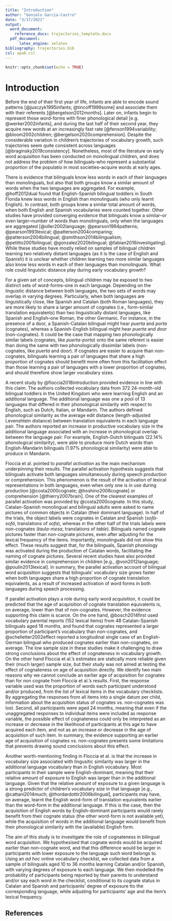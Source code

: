 ---
title: "Introduction"
author: "Gonzalo García-Castro"
date: "3/17/2021"
output:
  word_document:
    reference_docx: trajectories_template.docx
  pdf_document:
      latex_engine: xelatex
bibliography: trajectories.bib
csl: apa6.csl
---

```{r setup, include=FALSE}
knitr::opts_chunk$set(echo = TRUE)
```

# Introduction

Before the end of their first year of life, infants are able to encode sound patterns [@jusczyk1995infants; @tincoff1999some] and associate them with their referents [@bergelson2012months]. Later on, infants begin to represent those word-forms with finer phonological detail [e.g. @werker2002infants], and during the last half of their second year, they acquire new words at an increasingly fast rate [@fenson1994variability; @bloom2002children; @bergelson2020comprehension]. Despite the considerable variation in children's trajectories of vocabulary growth, such trajectories seem quite consistent across languages [@braginsky2019consistency]. Nonetheless, most of the literature on early word acquisition has been conducted on monolingual children, and does not address the problem of how bilinguals--who represent a substantial proportion of the populatio in most societies--acquire words at early ages.


There is evidence that bilinguals know less words in each of their languages than monolinguals, but also that both groups know a similar amount of words when the two languages are aggregated. For example, @hoff2012dual found that English-Spanish bilingual toddlers in South Florida knew less words in English than monolinguals (who only learnt English). In contrast, both groups knew a similar total amount of words, when both English and Spanish vocabularies were counted together. Other studies have provided converging evidence that bilinguals know a similar--or even larger--number of words than monolinguals, only when the languages are aggregated [@oller2002language; @pearson1994patterns; @pearson1993lexical; @patterson2004comparing; @patterson2004bilingual; @smithson2014bilingualism; @petitto2001bilingual; @gonzalez2020bilingual; @fabian2016investigating]. While these studies have mostly relied on samples of bilingual children learning two relatively distant languages (as it is the case of English and Spanish) it is unclear whether children learning two more similar languages also know less words in each of their languages than monolinguals. What role could linguistic distance play during early vocabulary growth?


For a given set of concepts, bilingual children may be exposed to two distinct sets of word-forms--one in each language. Depending on the linguistic distance between both languages, the two sets of words may overlap in varying degrees. Particularly, when both languages are linguistically close, like Spanish and Catalan (both Roman languages), they are more likely to share a larger amount of cognates (i.e., form-similar translation equivalents) than two linguistically distant languages, like Spanish and English--one Roman, the other Germanic. For instance, in the presence of a door, a Spanish-Catalan bilingual might hear *puerta* and *porta* (cognates), whereas a Spanish-English bilingual might hear *puerta* and *door* (non-cognates). It could be the case that mapping two phonologically similar labels (cognates, like *puerta*-*porta*) onto the same referent is easier than doing the same with two phonologically dissimilar labels (non-cognates, like *puerta* and *door*). If cognates are easier to acquire than non-cognates, bilinguals learning a pair of languages that share a high proportion of cognates should benefit more often from this facilitation effect than those learning a pair of languages with a lower proportion of cognates, and should therefore show larger vocabulary sizes.



A recent study by @floccia2018introduction provided evidence in line with this claim. The authors collected vocabulary data from 372 24-month-old bilingual toddlers in the United Kingdom who were learning English and an additional language. The additional language was one a pool of 13 languages that differed in their phonological similarity with respect to English, such as Dutch, Italian, or Mandarin. The authors defined phonological similarity as the average edit distance (length-adjusted Levenshtein distance) between translation equivalents in each language pair. The authors reported an increase in productive vocabulary size in the additional language associated with an increase in phonological overlap between the language pair. For example, English-Dutch bilinguals (22.14% phonological similarity), were able to produce more Dutch words than English-Mandarin bilinguals (1.97% phonological similarity) were able to produce in Mandarin.


Floccia et al. pointed to *parallel activation* as the main mechanism underpinning their results. The parallel activation hypothesis suggests that bilinguals activate both languages simultaneously during speech production or comprehension. This phenomenon is the result of the activation of lexical representations in both languages, even when only one is in use during production [@costa2000cognate; @hoshino2008cognate] or comprehension [@thierry2007brain]. One of the clearest examples of parallel activation was provided by @costa2000cognate. In this study, Catalan-Spanish monolingual and bilingual adults were asked to name pictures of common objects in Catalan (their dominant language). In half of the trials, the object labels were cognates in Catalan and Spanish (*sofà*-*sofá*, translations of *sofa*), whereas in the other half of the trials labels were non-cognates (*taula*-*mesa*, translations of *table*). Bilinguals named cognate pictures faster than non-cognate pictures, even after adjusting for the lexical frequency of the items. Importantly, monolinguals did not show this effect. These results suggest that, for the bilinguals, Spanish phonology was activated during the production of Catalan words, facilitating the naming of cognate pictures. Several recent studies have also provided similar evidence in comprehension in children [e.g., @von2012language; @poulin2013lexical]. In summary, the parallel activation account of bilingual word acquisition suggests that bilinguals' vocabulary size grows faster when both languages share a high proportion of cognate translation equivalents, as a result of increased activation of word forms in both languages during speech processing.


If parallel activation plays a role during early word acquisition, it could be predicted that the age of acquisition of cognate translation equivalents is, on average, lower than that of non-cognates. However, the evidence supporting this claim is scarce. On the one hand, @bosch2014first used vocabulary parental reports (152 lexical items) from 48 Catalan-Spanish bilinguals aged 18 months, and found that cognates represented a larger proportion of participant's vocabulary than non-cognates, and @schelletter2002effect reported a longitudinal single case of an English-German bilingual who produced cognates earlier than non-cognates, on average. The low sample size in these studies make it challenging to draw strong conclusions about the effect of cognateness in vocabulary growth. On the other hand Floccia et al.'s estimates are statically more reliable given their (much larger) sample size, but their study was not aimed at testing the effect of cognateness on age of acquisition directly. We identify two main reasons why we cannot conclude an earlier age of acquisition for cognates than for non cognate from Floccia et al.'s results. First, the response variable used was the proportion of words each participant understood and/or produced, from the list of lexical items in the vocabulary checklists. By aggregating the responses from all items into a single datum per child, information about the acquisition status of cognates vs. non-cognates was lost. Second, all participants were aged 24 months, meaning that even if the unaggregated responses to individual items were included as response variable, the possible effect of cognateness could only be interpreted as an increase or decrease in the likelihood of participants at this age to have acquired each item, and not as an increase or decrease in the age of acquisition of such item. In summary, the evidence supporting an earlier age of acquisition of cognates vs. non-cognates presents some limitations that prevents drawing sound conclusions about this effect. 


Another worth-mentioning finding in Floccia et al. is that the increase in vocabulary size associated with lingusitic similarity was larger in the additional language vocabulary than in English vocabulary. Most participants in their sample were English-dominant, meaning that their relative amount of exposure to English was larger than in the additional language. Given that the relative amount of exposure to a given language is a strong predictor of children's vocabulary size in that language [e.g., @cattani2014much; @thordardottir2006bilingual], participants may have, on average, learnt the English word-form of translation equivalents earlier than the word-form in the additional language.  If this is the case, then the acquisition of English words by English-dominant participants would rarely benefit from their cognate status (the other word-form is not available yet), while the acquisition of words in the additional language would benefit from their phonological similarity with the (available) English form.


The aim of this study is to investigate the role of cognateness in bilingual word acquisition. We hypothesised that cognate words would be acquired earlier than non-cognate word, and that this difference would be larger in participants with lower exposure to the language such word belongs to. Using an *ad hoc* online vocabulary checklist, we collected data from a sample of bilinguals aged 10 to 36 months learning Catalan and/or Spanish, with varying degrees of exposure to each language. We then modelled the probability of participants being reported by their parents to understand and/or say each word in the checklist, conditional to its cognate status in Catalan and Spanish and participants' degree of exposure tto the corresponding language, while adjusting for participants' age and the item's lexical frequency.




## References




